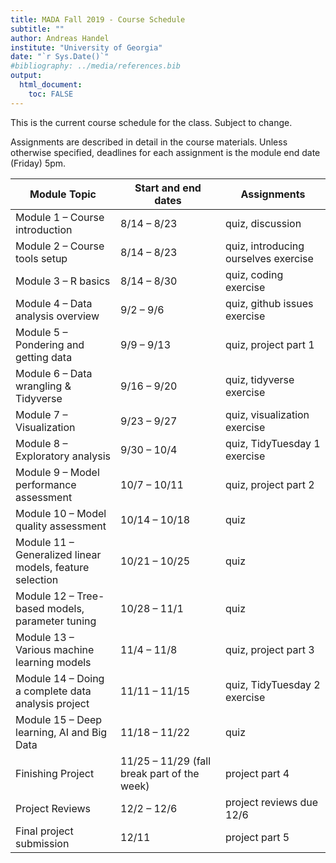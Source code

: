 ---
title: MADA Fall 2019 - Course Schedule
subtitle: ""
author: Andreas Handel
institute: "University of Georgia"
date: "`r Sys.Date()`"
#bibliography: ../media/references.bib
output: 
  html_document:
    toc: FALSE
---

This is the current course schedule for the class. Subject to change.

Assignments are described in detail in the course materials. Unless otherwise specified, deadlines for each assignment is the module end date (Friday) 5pm.

| **Module Topic**   | **Start and end dates** | **Assignments** |
| --- | --- | --- |
| Module 1 – Course introduction | 8/14 – 8/23 |  quiz, discussion |
| Module 2 – Course tools setup | 8/14 – 8/23 | quiz, introducing ourselves exercise|
| Module 3 – R basics | 8/14 – 8/30 | quiz, coding exercise  |
| Module 4 – Data analysis overview | 9/2 – 9/6 | quiz, github issues exercise  |
| Module 5 – Pondering and getting data | 9/9 – 9/13 | quiz, project part 1 |
| Module 6 – Data wrangling & Tidyverse | 9/16 – 9/20 |quiz, tidyverse exercise |
| Module 7 – Visualization | 9/23 – 9/27 | quiz, visualization exercise   |
| Module 8 – Exploratory analysis | 9/30 – 10/4 | quiz, TidyTuesday 1 exercise |
| Module 9 – Model performance assessment | 10/7 – 10/11 | quiz, project part 2 |
| Module 10 – Model quality assessment | 10/14 – 10/18 | quiz |
| Module 11 – Generalized linear models, feature selection | 10/21 – 10/25 | quiz   |
| Module 12 – Tree-based models, parameter tuning | 10/28 – 11/1 | quiz   |
| Module 13 – Various machine learning models | 11/4 – 11/8 | quiz, project part 3 |
| Module 14 – Doing a complete data analysis project | 11/11 – 11/15 | quiz, TidyTuesday 2 exercise |
| Module 15 – Deep learning, AI and Big Data | 11/18 – 11/22 | quiz   |
| Finishing Project | 11/25 – 11/29 (fall break part of the week) | project part 4 |
| Project Reviews | 12/2 – 12/6 | project reviews due 12/6 |
| Final project submission  | 12/11 | project part 5 |
